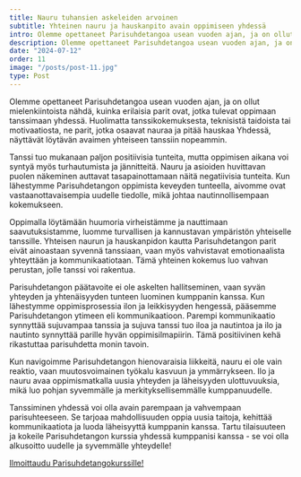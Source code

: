 ```yaml
---
title: Nauru tuhansien askeleiden arvoinen
subtitle: Yhteinen nauru ja hauskanpito avain oppimiseen yhdessä
intro: Olemme opettaneet Parisuhdetangoa usean vuoden ajan, ja on ollut mielenkiintoista nähdä, kuinka erilaisia parit ovat, jotka tulevat oppimaan tanssimaan yhdessä.
description: Olemme opettaneet Parisuhdetangoa usean vuoden ajan, ja on ollut mielenkiintoista nähdä, kuinka erilaisia parit ovat, jotka tulevat oppimaan tanssimaan yhdessä.
date: "2024-07-12"
order: 11
image: "/posts/post-11.jpg"
type: Post
---
```


Olemme opettaneet Parisuhdetangoa usean vuoden ajan, ja on ollut mielenkiintoista nähdä, kuinka erilaisia parit ovat, jotka tulevat oppimaan tanssimaan yhdessä. Huolimatta tanssikokemuksesta, teknisistä taidoista tai motivaatiosta, ne parit, jotka osaavat nauraa ja pitää hauskaa Yhdessä, näyttävät löytävän avaimen yhteiseen tanssiin nopeammin. 

Tanssi tuo mukanaan paljon positiivisia tunteita, mutta oppimisen aikana voi syntyä  myös turhautumista ja jännitteitä. Nauru ja asioiden huvittavan puolen näkeminen auttavat tasapainottamaan näitä negatiivisia tunteita. Kun lähestymme Parisuhdetangon oppimista keveyden tunteella, aivomme ovat vastaanottavaisempia uudelle tiedolle, mikä johtaa nautinnollisempaan kokemukseen. 

Oppimalla löytämään huumoria virheistämme ja nauttimaan saavutuksistamme, luomme turvallisen ja kannustavan ympäristön yhteiselle tanssille. Yhteisen naurun ja hauskanpidon kautta Parisuhdetangon parit eivät ainoastaan syvennä tanssiaan, vaan myös vahvistavat emotionaalista yhteyttään ja kommunikaatiotaan. Tämä yhteinen kokemus luo vahvan perustan, jolle tanssi voi rakentua. 

Parisuhdetangon päätavoite ei ole askelten hallitseminen, vaan syvän yhteyden ja yhtenäisyyden tunteen luominen kumppanin kanssa. Kun lähestymme oppimisprosessia ilon ja leikkisyyden hengessä, pääsemme Parisuhdetangon  ytimeen eli kommunikaatioon. Parempi kommunikaatio synnyttää sujuvampaa tanssia ja sujuva tanssi tuo iloa ja nautintoa ja ilo ja nautinto synnyttää parille hyvän oppimisilmapiirin. Tämä positiivinen kehä rikastuttaa parisuhdetta monin tavoin. 

Kun navigoimme Parisuhdetangon hienovaraisia liikkeitä,  nauru ei ole vain reaktio, vaan muutosvoimainen työkalu kasvuun ja ymmärrykseen. Ilo ja nauru avaa oppimismatkalla uusia yhteyden ja läheisyyden ulottuvuuksia, mikä luo pohjan syvemmälle ja merkityksellisemmälle kumppanuudelle.

Tanssiminen yhdessä voi olla avain parempaan ja vahvempaan parisuhteeseen. Se tarjoaa mahdollisuuden oppia uusia taitoja, kehittää kommunikaatiota ja luoda läheisyyttä kumppanin kanssa. Tartu tilaisuuteen ja kokeile Parisuhdetangon kurssia yhdessä kumppanisi kanssa - se voi olla alkusoitto uudelle ja syvemmälle yhteydelle!

[Ilmoittaudu Parisuhdetangokurssille!](https://parisuhdetango.fi/ilmoittautuminen05)

